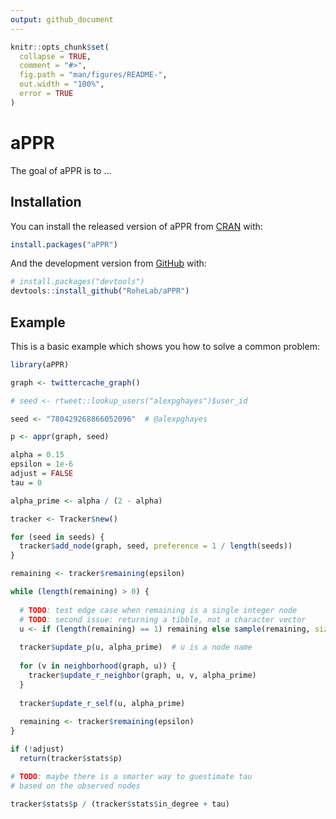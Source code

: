 ```yaml
---
output: github_document
---
```


<!-- README.md is generated from README.Rmd. Please edit that file -->

```r
knitr::opts_chunk$set(
  collapse = TRUE,
  comment = "#>",
  fig.path = "man/figures/README-",
  out.width = "100%",
  error = TRUE
)
```
# aPPR

<!-- badges: start -->
<!-- badges: end -->

The goal of aPPR is to ...

## Installation

You can install the released version of aPPR from [CRAN](https://CRAN.R-project.org) with:

``` r
install.packages("aPPR")
```

And the development version from [GitHub](https://github.com/) with:

``` r
# install.packages("devtools")
devtools::install_github("RoheLab/aPPR")
```
## Example

This is a basic example which shows you how to solve a common problem:

```r
library(aPPR)

graph <- twittercache_graph()

# seed <- rtweet::lookup_users("alexpghayes")$user_id

seed <- "780429268866052096"  # @alexpghayes

p <- appr(graph, seed)
```

```r
alpha = 0.15
epsilon = 1e-6
adjust = FALSE
tau = 0

alpha_prime <- alpha / (2 - alpha)

tracker <- Tracker$new()

for (seed in seeds) {
  tracker$add_node(graph, seed, preference = 1 / length(seeds))
}

remaining <- tracker$remaining(epsilon)

while (length(remaining) > 0) {
  
  # TODO: test edge case when remaining is a single integer node
  # TODO: second issue: returning a tibble, not a character vector
  u <- if (length(remaining) == 1) remaining else sample(remaining, size = 1)
  
  tracker$update_p(u, alpha_prime)  # u is a node name
  
  for (v in neighborhood(graph, u)) {
    tracker$update_r_neighbor(graph, u, v, alpha_prime)
  }
  
  tracker$update_r_self(u, alpha_prime)
  
  remaining <- tracker$remaining(epsilon)
}

if (!adjust)
  return(tracker$stats$p)

# TODO: maybe there is a smarter way to guestimate tau
# based on the observed nodes

tracker$stats$p / (tracker$stats$in_degree + tau)
```


